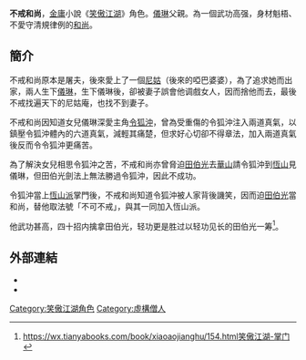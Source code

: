 
{{金庸人物
|稱呼=不戒和尚
|小說=[[笑傲江湖|笑傲江湖]]
|門派=[[恆山派|恆山派]]
|头衔=
|师父=
|徒弟=
|血缘=啞巴婆婆（妻）<br />[[儀琳|儀琳]]（女）
|内功=
|轻功=
|武功=
|兵器=
}}
'''不戒和尚'''，[[金庸|金庸]]小說《[[笑傲江湖|笑傲江湖]]》角色。[[儀琳|儀琳]]父親。為一個武功高强，身材魁梧、不愛守清規律例的[[和尚|和尚]]。

== 簡介 ==
不戒和尚原本是屠夫，後來愛上了一個[[尼姑|尼姑]]（後來的啞巴婆婆），為了追求她而出家，兩人生下[[儀琳|儀琳]]，生下儀琳後，卻被妻子誤會他调戲女人，因而捨他而去，最後不戒找遍天下的尼姑庵，也找不到妻子。

不戒和尚因知道女兒儀琳深愛主角[[令狐沖|令狐沖]]，曾為受重傷的令狐沖注入兩道真氣，以鎮壓令狐沖體內的六道真氣，減輕其痛楚，但求好心切卻不得章法，加入兩道真氣後反而令令狐沖更痛苦。

為了解決女兒相思令狐沖之苦，不戒和尚亦曾脅迫[[田伯光|田伯光]]去[[華山|華山]]請令狐沖到[[恆山|恆山]]見儀琳，但田伯光劍法上無法勝過令狐沖，因此不成功。

令狐沖當上[[恆山派|恆山派]]掌門後，不戒和尚知道令狐沖被人家背後譏笑，因而迫[[田伯光|田伯光]]當和尚，替他取法號「不可不戒」，與其一同加入恆山派。

他武功甚高，四十招内擒拿田伯光，轻功更是胜过以轻功见长的田伯光一筹<ref>https://wx.tianyabooks.com/book/xiaoaojianghu/154.html笑傲江湖-掌门{{Dead link}}</ref>。

== 外部連結 ==
* {{Cite book | author = 吳靄儀 | title = 《金庸小說的男子》 | location = 香港 | publisher = 次文化有限公司 | date = 2008年10月 |ISBN = 9789629921972 }} 
* {{Cite book | author = 倪匡 | title = 《三看金庸小說》 | location = 香港 | publisher = 明窗出版社 | date = 1997年 |ISBN = 9789623579810 }} 

{{金庸小作品}}

[[Category:笑傲江湖角色|Category:笑傲江湖角色]]
[[Category:虛構僧人|Category:虛構僧人]]